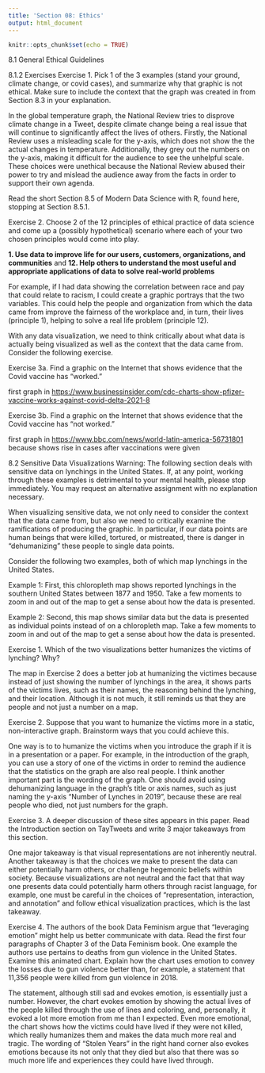 ```yaml
---
title: 'Section 08: Ethics'
output: html_document
---
```


```r
knitr::opts_chunk$set(echo = TRUE)
```

8.1 General Ethical Guidelines

8.1.2 Exercises 
Exercise 1. Pick 1 of the 3 examples (stand your ground, climate change, or covid cases), and summarize why that graphic is not ethical. Make sure to include the context that the graph was created in from Section 8.3 in your explanation.

In the global temperature graph, the National Review tries to disprove climate change in a Tweet, despite climate change being a real issue that will continue to significantly affect the lives of others. Firstly, the National Review uses a misleading scale for the y-axis, which does not show the the actual changes in temperature. Additionally, they grey out the numbers on the y-axis, making it difficult for the audience to see the unhelpful scale. These choices were unethical because the National Review abused their power to try and mislead the audience away from the facts in order to support their own agenda.  

Read the short Section 8.5 of Modern Data Science with R, found here, stopping at Section 8.5.1.

Exercise 2. Choose 2 of the 12 principles of ethical practice of data science and come up a (possibly hypothetical) scenario where each of your two chosen principles would come into play.

**1. Use data to improve life for our users, customers, organizations, and communities** and **12. Help others to understand the most useful and appropriate applications of data to solve real-world problems** 

For example, if I had data showing the correlation between race and pay that could relate to racism, I could create a graphic portrays that the two variables. This could help the people and organization from which the data came from improve the fairness of the workplace and, in turn, their lives (principle 1), helping to solve a real life problem (principle 12). 


With any data visualization, we need to think critically about what data is actually being visualized as well as the context that the data came from. Consider the following exercise.

Exercise 3a. Find a graphic on the Internet that shows evidence that the Covid vaccine has “worked.”

first graph in <https://www.businessinsider.com/cdc-charts-show-pfizer-vaccine-works-against-covid-delta-2021-8>

Exercise 3b. Find a graphic on the Internet that shows evidence that the Covid vaccine has “not worked.”

first graph in <https://www.bbc.com/news/world-latin-america-56731801> because shows rise in cases after vaccinations were given


8.2 Sensitive Data Visualizations
Warning: The following section deals with sensitive data on lynchings in the United States. If, at any point, working through these examples is detrimental to your mental health, please stop immediately. You may request an alternative assignment with no explanation necessary.

When visualizing sensitive data, we not only need to consider the context that the data came from, but also we need to critically examine the ramifications of producing the graphic. In particular, if our data points are human beings that were killed, tortured, or mistreated, there is danger in “dehumanizing” these people to single data points.

Consider the following two examples, both of which map lynchings in the United States.

Example 1: First, this chloropleth map shows reported lynchings in the southern United States between 1877 and 1950. Take a few moments to zoom in and out of the map to get a sense about how the data is presented.

Example 2: Second, this map shows similar data but the data is presented as individual points instead of on a chloropleth map. Take a few moments to zoom in and out of the map to get a sense about how the data is presented.


Exercise 1. Which of the two visualizations better humanizes the victims of lynching? Why?

The map in Exercise 2 does a better job at humanizing the victimes because instead of just showing the number of lynchings in the area, it shows parts of the victims lives, such as their names, the reasoning behind the lynching, and their location. Although it is not much, it still reminds us that they are people and not just a number on a map. 

Exercise 2. Suppose that you want to humanize the victims more in a static, non-interactive graph. Brainstorm ways that you could achieve this.

One way is to to humanize the victims when you introduce the graph if it is in a presentation or a paper. For example, in the introduction of the graph, you can use a story of one of the victims in order to remind the audience that the statistics on the graph are also real people. I think another important part is the wording of the graph. One should avoid using dehumanizing language in the graph's title or axis names, such as just naming the y-axis "Number of Lynches in 2019", because these are real people who died, not just numbers for the graph. 

Exercise 3. A deeper discussion of these sites appears in this paper. Read the Introduction section on TayTweets and write 3 major takeaways from this section.

One major takeaway is that visual representations are not inherently neutral. Another takeaway is that the choices we make to present the data can either potentially harm others, or challenge hegemonic beliefs within society. Because visualizations are not neutral and the fact that that way one presents data could potentially harm others through racist language, for example, one must be careful in the choices of "representation, interaction, and annotation" and follow ethical visualization practices, which is the last takeaway. 

Exercise 4. The authors of the book Data Feminism argue that “leveraging emotion” might help us better communicate with data. Read the first four paragraphs of Chapter 3 of the Data Feminism book. One example the authors use pertains to deaths from gun violence in the United States. Examine this animated chart. Explain how the chart uses emotion to convey the losses due to gun violence better than, for example, a statement that 11,356 people were killed from gun violence in 2018.

The statement, although still sad and evokes emotion, is essentially just a number. However, the chart evokes emotion by showing the actual lives of the people killed through the use of lines and coloring, and, personally, it evoked a lot more emotion from me than I expected. Even more emotional, the chart shows how the victims could have lived if they were not killed, which really humanizes them and makes the data much more real and tragic. The wording of "Stolen Years" in the right hand corner also evokes emotions because its not only that they died but also that there was so much more life and experiences they could have lived through.